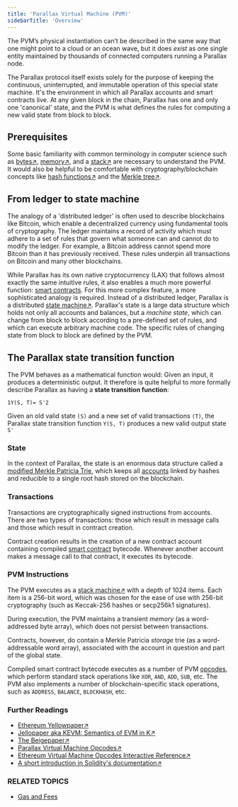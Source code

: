 ```yaml
---
title: 'Parallax Virtual Machine (PVM)'
sidebarTitle: 'Overview'
---
```


The PVM’s physical instantiation can’t be described in the same way that one might point to a cloud or an ocean wave, but it does *exist* as one single entity maintained by thousands of connected computers running a Parallax node.

The Parallax protocol itself exists solely for the purpose of keeping the continuous, uninterrupted, and immutable operation of this special state machine. It's the environment in which all Parallax accounts and smart contracts live. At any given block in the chain, Parallax has one and only one 'canonical' state, and the PVM is what defines the rules for computing a new valid state from block to block.

## Prerequisites

Some basic familiarity with common terminology in computer science such as [bytes↗](https://wikipedia.org/wiki/Byte), [memory↗](https://wikipedia.org/wiki/Computer_memory), and a [stack↗](https://wikipedia.org/wiki/Stack_\(abstract_data_type\)) are necessary to understand the PVM. It would also be helpful to be comfortable with cryptography/blockchain concepts like [hash functions↗](https://wikipedia.org/wiki/Cryptographic_hash_function) and the [Merkle tree↗](https://wikipedia.org/wiki/Merkle_tree).

## From ledger to state machine

The analogy of a 'distributed ledger' is often used to describe blockchains like Bitcoin, which enable a decentralized currency using fundamental tools of cryptography. The ledger maintains a record of activity which must adhere to a set of rules that govern what someone can and cannot do to modify the ledger. For example, a Bitcoin address cannot spend more Bitcoin than it has previously received. These rules underpin all transactions on Bitcoin and many other blockchains.

While Parallax has its own native cryptocurrency (LAX) that follows almost exactly the same intuitive rules, it also enables a much more powerful function: [smart contracts](../../parallax-stack/smart-contracts). For this more complex feature, a more sophisticated analogy is required. Instead of a distributed ledger, Parallax is a distributed [state machine↗](https://wikipedia.org/wiki/Finite-state_machine). Parallax's state is a large data structure which holds not only all accounts and balances, but a *machine state*, which can change from block to block according to a pre-defined set of rules, and which can execute arbitrary machine code. The specific rules of changing state from block to block are defined by the PVM.

## The Parallax state transition function

The PVM behaves as a mathematical function would: Given an input, it produces a deterministic output. It therefore is quite helpful to more formally describe Parallax as having a **state transition function**:

```
1Y(S, T)= S'2
```

Given an old valid state `(S)` and a new set of valid transactions `(T)`, the Parallax state transition function `Y(S, T)` produces a new valid output state `S'`

### State

In the context of Parallax, the state is an enormous data structure called a [modified Merkle Patricia Trie](../../advanced/data-structures/patricia-trie), which keeps all [accounts](../accounts) linked by hashes and reducible to a single root hash stored on the blockchain.

### Transactions

Transactions are cryptographically signed instructions from accounts. There are two types of transactions: those which result in message calls and those which result in contract creation.

Contract creation results in the creation of a new contract account containing compiled [smart contract](../../parallax-stack/smart-contracts) bytecode. Whenever another account makes a message call to that contract, it executes its bytecode.

### PVM Instructions

The PVM executes as a [stack machine↗](https://wikipedia.org/wiki/Stack_machine) with a depth of 1024 items. Each item is a 256-bit word, which was chosen for the ease of use with 256-bit cryptography (such as Keccak-256 hashes or secp256k1 signatures).

During execution, the PVM maintains a transient *memory* (as a word-addressed byte array), which does not persist between transactions.

Contracts, however, do contain a Merkle Patricia *storage* trie (as a word-addressable word array), associated with the account in question and part of the global state.

Compiled smart contract bytecode executes as a number of PVM [opcodes](./opcodes), which perform standard stack operations like `XOR`, `AND`, `ADD`, `SUB`, etc. The PVM also implements a number of blockchain-specific stack operations, such as `ADDRESS`, `BALANCE`, `BLOCKHASH`, etc.

### Further Readings

* [Ethereum Yellowpaper↗](https://ethereum.github.io/yellowpaper/paper.pdf)
* [Jellopaper aka KEVM: Semantics of EVM in K↗](https://jellopaper.org/)
* [The Beigepaper↗](https://github.com/chronaeon/beigepaper)
* [Parallax Virtual Machine Opcodes↗](./opcodes)
* [Ethereum Virtual Machine Opcodes Interactive Reference↗](https://www.evm.codes/)
* [A short introduction in Solidity's documentation↗](https://docs.soliditylang.org/en/latest/introduction-to-smart-contracts.html#index-6)

### RELATED TOPICS <a href="#related-topics" id="related-topics"></a>

* [Gas and Fees](../gas-and-fees)
